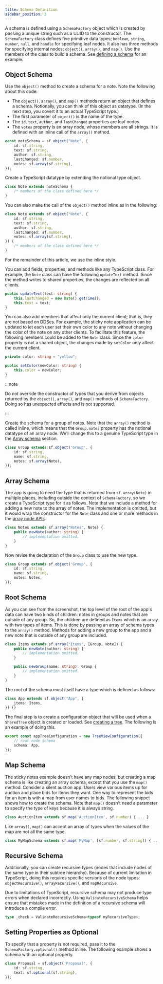 ```yaml
---
title: Schema Definition
sidebar_position: 3
---
```



A schema is defined using a `SchemaFactory` object which is created by passing a unique string such as a UUID to the constructor.
The `SchemaFactory` class defines five primitive data types; `boolean`, `string`, `number`, `null`, and `handle` for specifying leaf nodes.
It also has three methods for specifying internal nodes; `object()`, `array()`, and `map()`.
Use the members of the class to build a schema.
See [defining a schema](../../start/tree-start.mdx#defining-a-schema) for an example.

## Object Schema

Use the `object()` method to create a schema for a note. Note the following about this code:

-   The `object()`, `array()`, and `map()` methods return an object that defines a schema. Notionally, you can think of this object as datatype. (In the next step, you covert it to an actual TypeScript type.)
-   The first parameter of `object()` is the name of the type.
-   The `id`, `text`, `author`, and `lastChanged` properties are leaf nodes.
-   The `votes` property is an array node, whose members are all strings. It is defined with an inline call of the `array()` method.

```typescript
const noteSchema = sf.object("Note", {
	id: sf.string,
	text: sf.string,
	author: sf.string,
	lastChanged: sf.number,
	votes: sf.array(sf.string),
});
```

Create a TypeScript datatype by extending the notional type object.

```typescript
class Note extends noteSchema {
	/* members of the class defined here */
}
```

You can also make the call of the `object()` method inline as in the following:

```typescript
class Note extends sf.object("Note", {
	id: sf.string,
	text: sf.string,
	author: sf.string,
	lastChanged: sf.number,
	votes: sf.array(sf.string),
}) {
	/* members of the class defined here */
}
```

For the remainder of this article, we use the inline style.

You can add fields, properties, and methods like any TypeScript class.
For example, the `Note` class can have the following `updateText` method.
Since the method writes to shared properties, the changes are reflected on all clients.

```typescript
public updateText(text: string) {
    this.lastChanged = new Date().getTime();
    this.text = text;
}
```

You can also add members that affect only the current client; that is, they are not based on DDSes. For example, the sticky note application can be updated to let each user set their own color to any note without changing the color of the note on any other clients. To facilitate this feature, the following members could be added to the `Note` class. Since the `color` property is not a shared object, the changes made by `setColor` only affect the current client.

```typescript
private color: string = "yellow";

public setColor(newColor: string) {
    this.color = newColor;
}
```

:::note

Do _not_ override the constructor of types that you derive from objects returned by the `object()`, `array()`, and `map()` methods of `SchemaFactory`. Doing so has unexpected effects and is not supported.

:::

Create the schema for a group of notes. Note that the `array()` method is called inline, which means that the `Group.notes` property has the notional datatype of an array node. We'll change this to a genuine TypeScript type in the [Array schema](#array-schema) section.

```typescript
class Group extends sf.object('Group', {
    id: sf.string,
    name: sf.string,
    notes: sf.array(Note),
});
```

## Array Schema

The app is going to need the type that is returned from `sf.array(Note)` in multiple places, including outside the context of `SchemaFactory`, so we create a TypeScript type for it as follows. Note that we include a method for adding a new note to the array of notes. The implementation is omitted, but it would wrap the constructor for the `Note` class and one or more methods in the [array node APIs](./reading-and-editing.mdx#array-node-apis).

```typescript
class Notes extends sf.array("Notes", Note) {
	public newNote(author: string) {
		// implementation omitted.
	}
}
```

Now revise the declaration of the `Group` class to use the new type.

```typescript
class Group extends sf.object('Group', {
    id: sf.string,
    name: sf.string,
    notes: Notes,
});
```

## Root Schema

As you can see from the screenshot, the top level of the root of the app's data can have two kinds of children: notes in groups and notes that are outside of any group. So, the children are defined as `Items` which is an array with two types of items. This is done by passing an array of schema types to the `array()` method. Methods for adding a new group to the app and a new note that is outside of any group are included.

```typescript
class Items extends sf.array("Items", [Group, Note]) {
	public newNote(author: string) {
		// implementation omitted.
	}

	public newGroup(name: string): Group {
		// implementation omitted.
	}
}
```

The root of the schema must itself have a type which is defined as follows:

```typescript
class App extends sf.object("App", {
	items: Items,
}) {}
```

The final step is to create a configuration object that will be used when a `SharedTree` object is created or loaded. See [creating a tree](../../start/tree-start.mdx#creating-a-tree). The following is an example of doing this.

```typescript
export const appTreeConfiguration = new TreeViewConfiguration({
	// root node schema
	schema: App,
});
```

## Map Schema

The sticky notes example doesn't have any map nodes, but creating a map schema is like creating an array schema, except that you use the `map()` method. Consider a silent auction app. Users view various items up for auction and place bids for items they want. One way to represent the bids for an item is with a map from user names to bids. The following snippet shows how to create the schema. Note that `map()` doesn't need a parameter to specify the type of keys because it is always string.

```typescript
class AuctionItem extends sf.map('AuctionItem', sf.number) { ... }
```

Like `array()`, `map()` can accept an array of types when the values of the map are not all the same type.

```typescript
class MyMapSchema extends sf.map('MyMap', [sf.number, sf.string]) { ... }
```

## Recursive Schema

Additionally, you can create recursive types (nodes that include nodes of the same type in their subtree hierarchy). Because of current limitation in TypeScript, doing this requires specific versions of the node types: `objectRecursive()`, `arrayRecursive()`, and `mapRecursive`.

Due to limitations of TypeScript, recursive schema may not produce type errors when declared incorrectly. Using `ValidateRecursiveSchema` helps ensure that mistakes made in the definition of a recursive schema will introduce a compile error.

```typescript
type _check = ValidateRecursiveSchema<typeof myRecursiveType>;
```

## Setting Properties as Optional

To specify that a property is not required, pass it to the `SchemaFactory.optional()` method inline. The following example shows a schema with an optional property.

```typescript
class Proposal = sf.object('Proposal', {
    id: sf.string,
    text: sf.optional(sf.string),
});
```
